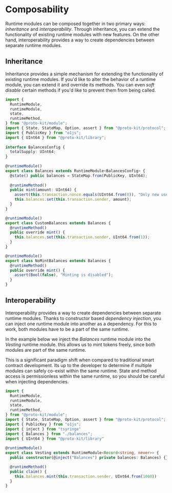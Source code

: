 
# Composability

Runtime modules can be composed together in two primary ways: _inheritance_ and _interoperability_.
Through inheritance, you can extend the functionality of existing runtime modules with new features.
On the other hand, interoperability provides a way to create dependencies between separate runtime modules.

## Inheritance

Inheritance provides a simple mechanism for extending the functionality of existing runtime modules.
If you'd like to alter the behavior of a runtime module, you can extend it and override its methods.
You can even _soft disable_ certain methods if you'd like to prevent them from being called.

```typescript {28-31,36-39} showLineNumbers filename="balances.ts"
import {
  RuntimeModule,
  runtimeModule,
  state,
  runtimeMethod,
} from "@proto-kit/module";
import { State, StateMap, Option, assert } from "@proto-kit/protocol";
import { PublicKey } from "o1js";
import { UInt64 } from "@proto-kit/library";
 
interface BalancesConfig {
  totalSupply: UInt64;
}
 
@runtimeModule()
export class Balances extends RuntimeModule<BalancesConfig> {
  @state() public balances = StateMap.from(PublicKey, UInt64);
 
  @runtimeMethod()
  public mint(amount: UInt64) {
    assert(this.transaction.nonce.equals(UInt64.from(0)), "Only new users can mint");
    this.balances.set(this.transaction.sender, amount);
  }
}

@runtimeModule()
export class CustomBalances extends Balances {
  @runtimeMethod()
  public override mint() {
    this.balances.set(this.transaction.sender, UInt64.from(1));
  }
}

@runtimeModule()
export class NoMintBalances extends Balances {
  @runtimeMethod()
  public override mint() {
    assert(Bool(false), "Minting is disabled");
  }
}
```

## Interoperability

Interoperability provides a way to create dependencies between separate runtime modules. Thanks to
constructor based _dependency injection_, you can inject one runtime module into another as a dependency. 
For this to work, both modules have to be a part of the same runtime.

In the example below we inject the _Balances_ runtime module into the _Vesting_ runtime module.
this allows us to mint tokens freely, since both modules are part of the same runtime.

<Callout type="warning">
This is a significant paradigm shift when compared to traditional smart contract development. Its up
to the developer to determine if multiple modules can safely co-exist within the same runtime. State and method
access is permissionless within the same runtime, so you should be careful when injecting dependencies.
</Callout>

```typescript  showLineNumbers filename="balances.ts"
import {
  RuntimeModule,
  runtimeModule,
  state,
  runtimeMethod,
} from "@proto-kit/module";
import { State, StateMap, Option, assert } from "@proto-kit/protocol";
import { PublicKey } from "o1js";
import { inject } from "tsyringe"
import { Balances } from "./balances";
import { UInt64 } from "@proto-kit/library"
 
@runtimeModule()
export class Vesting extends RuntimeModule<Record<string, never>> {
  public constructor(@inject("Balances") private balances: Balances) {}

  @runtimeMethod()
  public claim() {
    this.balances.mint(this.transaction.sender, UInt64.from(1000))
  }
}
```